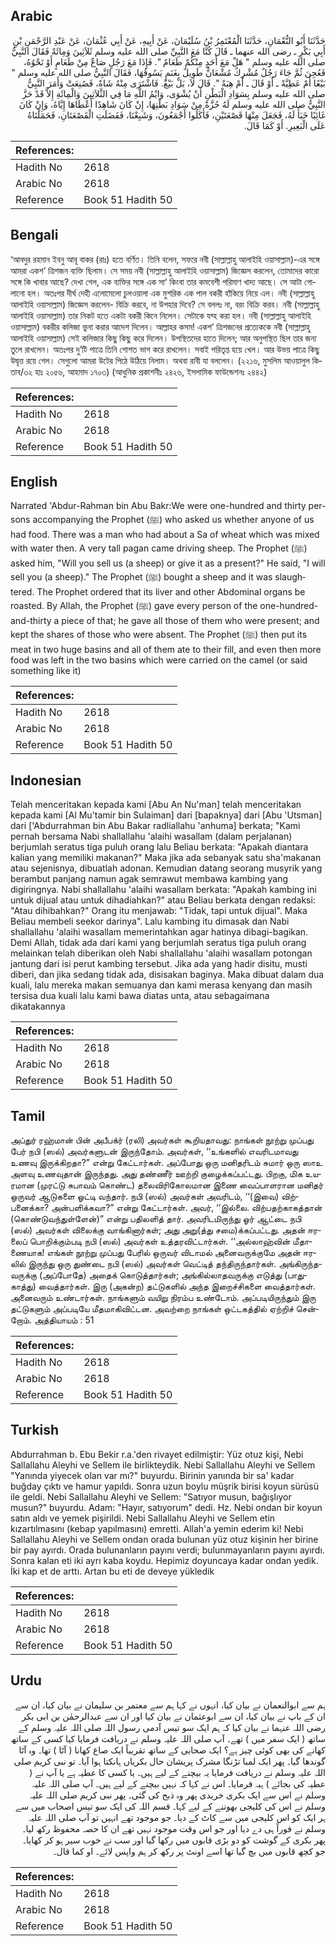 ## Arabic


<div dir="rtl" lang="ar" style={{fontSize:'larger',backgroundColor:'#f8f9fa',padding:20}}>
حَدَّثَنَا أَبُو النُّعْمَانِ، حَدَّثَنَا الْمُعْتَمِرُ بْنُ سُلَيْمَانَ، عَنْ أَبِيهِ، عَنْ أَبِي عُثْمَانَ، عَنْ عَبْدِ الرَّحْمَنِ بْنِ أَبِي بَكْرٍ ـ رضى الله عنهما ـ قَالَ كُنَّا مَعَ النَّبِيِّ صلى الله عليه وسلم ثَلاَثِينَ وَمِائَةً فَقَالَ النَّبِيُّ صلى الله عليه وسلم ‏"‏ هَلْ مَعَ أَحَدٍ مِنْكُمْ طَعَامٌ ‏"‏‏.‏ فَإِذَا مَعَ رَجُلٍ صَاعٌ مِنْ طَعَامٍ أَوْ نَحْوُهُ، فَعُجِنَ ثُمَّ جَاءَ رَجُلٌ مُشْرِكٌ مُشْعَانٌّ طَوِيلٌ بِغَنَمٍ يَسُوقُهَا، فَقَالَ النَّبِيُّ صلى الله عليه وسلم ‏"‏ بَيْعًا أَمْ عَطِيَّةً ـ أَوْ قَالَ ـ أَمْ هِبَةً ‏"‏‏.‏ قَالَ لاَ، بَلْ بَيْعٌ‏.‏ فَاشْتَرَى مِنْهُ شَاةً، فَصُنِعَتْ وَأَمَرَ النَّبِيُّ صلى الله عليه وسلم بِسَوَادِ الْبَطْنِ أَنْ يُشْوَى، وَايْمُ اللَّهِ مَا فِي الثَّلاَثِينَ وَالْمِائَةِ إِلاَّ قَدْ حَزَّ النَّبِيُّ صلى الله عليه وسلم لَهُ حُزَّةً مِنْ سَوَادِ بَطْنِهَا، إِنْ كَانَ شَاهِدًا أَعْطَاهَا إِيَّاهُ، وَإِنْ كَانَ غَائِبًا خَبَأَ لَهُ، فَجَعَلَ مِنْهَا قَصْعَتَيْنِ، فَأَكَلُوا أَجْمَعُونَ، وَشَبِعْنَا، فَفَضَلَتِ الْقَصْعَتَانِ، فَحَمَلْنَاهُ عَلَى الْبَعِيرِ‏.‏ أَوْ كَمَا قَالَ‏.‏
</div>
<div style={{backgroundColor:'#f8f9fa',padding:20, marginBottom: 10}}><table> <thead> <tr> <th>References:</th> <th></th> </tr> </thead> <tbody><tr><td>Hadith No</td><td>2618</td></tr><tr><td>Arabic No</td><td>2618</td></tr><tr><td>Reference</td><td>Book 51 Hadith 50</td></tr></tbody></table></div>

## Bengali


<div dir="ltr" lang="bn" style={{fontSize:'larger',backgroundColor:'#f8f9fa',padding:20}}>
‘আবদুর রহমান ইবনু আবূ বাকর (রাঃ) হতে বর্ণিত। তিনি বলেন, সফরে নবী (সাল্লাল্লাহু আলাইহি ওয়াসাল্লাম)-এর সঙ্গে আমরা একশ’ ত্রিশজন ব্যক্তি ছিলাম। সে সময় নবী (সাল্লাল্লাহু আলাইহি ওয়াসাল্লাম) জিজ্ঞেস করলেন, তোমাদের কারো সঙ্গে কি খাবার আছে? দেখা গেল, এক ব্যক্তির সঙ্গে এক সা‘ কিংবা তার কমবেশী পরিমাণ খাদ্য আছে। সে আটা গোলানো হল। অতঃপর দীর্ঘ দেহী এলোমেলো চুলওয়ালা এক মুশরিক এক পাল বকরী হাঁকিয়ে নিয়ে এল। নবী (সাল্লাল্লাহু আলাইহি ওয়াসাল্লাম) জিজ্ঞেস করলেন- বিক্রি করবে, না উপহার দিবে? সে বললঃ না, বরং বিক্রি করব। নবী (সাল্লাল্লাহু আলাইহি ওয়াসাল্লাম) তার নিকট হতে একটা বকরী কিনে নিলেন। সেটাকে যব্হ করা হল। নবী (সাল্লাল্লাহু আলাইহি ওয়াসাল্লাম) বকরীর কলিজা ভুনা করার আদেশ দিলেন। আল্লাহর কসম! একশ’ ত্রিশজনের প্রত্যেককে নবী (সাল্লাল্লাহু আলাইহি ওয়াসাল্লাম) সেই কলিজার কিছু কিছু করে দিলেন। উপস্থিতদের হাতে দিলেন; আর অনুপস্থিত ছিল তার জন্য তুলে রাখলেন। অতঃপর দু’টি পাত্রে তিনি গোশত ভাগ করে রাখলেন। সবাই পরিতৃপ্ত হয়ে খেল। আর উভয় পাত্রে কিছু উদ্বৃত্ত রয়ে গেল। সেগুলো আমরা উটের পিঠে উঠিয়ে নিলাম। অথবা রাবী যা বললেন। (২২১৬, মুসলিম আওয়ালুল কিতাব/৩২ হাঃ ২০৫৬, আহমাদ ১৭০৩) (আধুনিক প্রকাশনীঃ ২৪২৬, ইসলামিক ফাউন্ডেশনঃ ২৪৪২)
</div>
<div style={{backgroundColor:'#f8f9fa',padding:20, marginBottom: 10}}><table> <thead> <tr> <th>References:</th> <th></th> </tr> </thead> <tbody><tr><td>Hadith No</td><td>2618</td></tr><tr><td>Arabic No</td><td>2618</td></tr><tr><td>Reference</td><td>Book 51 Hadith 50</td></tr></tbody></table></div>

## English


<div dir="ltr" lang="en" style={{fontSize:'larger',backgroundColor:'#f8f9fa',padding:20}}>
Narrated 'Abdur-Rahman bin Abu Bakr:We were one-hundred and thirty persons accompanying the Prophet (ﷺ) who asked us whether anyone of us had food. There was a man who had about a Sa of wheat which was mixed with water then. A very tall pagan came driving sheep. The Prophet (ﷺ) asked him, "Will you sell us (a sheep) or give it as a present?" He said, "I will sell you (a sheep)." The Prophet (ﷺ) bought a sheep and it was slaughtered. The Prophet ordered that its liver and other Abdominal organs be roasted. By Allah, the Prophet (ﷺ) gave every person of the one-hundred-and-thirty a piece of that; he gave all those of them who were present; and kept the shares of those who were absent. The Prophet (ﷺ) then put its meat in two huge basins and all of them ate to their fill, and even then more food was left in the two basins which were carried on the camel (or said something like it)
</div>
<div style={{backgroundColor:'#f8f9fa',padding:20, marginBottom: 10}}><table> <thead> <tr> <th>References:</th> <th></th> </tr> </thead> <tbody><tr><td>Hadith No</td><td>2618</td></tr><tr><td>Arabic No</td><td>2618</td></tr><tr><td>Reference</td><td>Book 51 Hadith 50</td></tr></tbody></table></div>

## Indonesian


<div dir="ltr" lang="id" style={{fontSize:'larger',backgroundColor:'#f8f9fa',padding:20}}>
Telah menceritakan kepada kami [Abu An Nu'man] telah menceritakan kepada kami [Al Mu'tamir bin Sulaiman] dari [bapaknya] dari [Abu 'Utsman] dari ['Abdurrahman bin Abu Bakar radliallahu 'anhuma] berkata; "Kami pernah bersama Nabi shallallahu 'alaihi wasallam (dalam perjalanan) berjumlah seratus tiga puluh orang lalu Beliau berkata: "Apakah diantara kalian yang memiliki makanan?" Maka jika ada sebanyak satu sha'makanan atau sejenisnya, dibuatlah adonan. Kemudian datang seorang musyrik yang berambut panjang namun agak semrawut membawa kambing yang digiringnya. Nabi shallallahu 'alaihi wasallam berkata: "Apakah kambing ini untuk dijual atau untuk dihadiahkan?" atau Beliau berkata dengan redaksi: "Atau dihibahkan?" Orang itu menjawab: "Tidak, tapi untuk dijual". Maka Beliau membeli seekor darinya". Lalu kambing itu dimasak dan Nabi shallallahu 'alaihi wasallam memerintahkan agar hatinya dibagi-bagikan. Demi Allah, tidak ada dari kami yang berjumlah seratus tiga puluh orang melainkan telah diberikan oleh Nabi shallallahu 'alaihi wasallam potongan jantung dari isi perut kambing tersebut. Jika ada yang hadir disitu, musti diberi, dan jika sedang tidak ada, disisakan baginya. Maka dibuat dalam dua kuali, lalu mereka makan semuanya dan kami merasa kenyang dan masih tersisa dua kuali lalu kami bawa diatas unta, atau sebagaimana dikatakannya
</div>
<div style={{backgroundColor:'#f8f9fa',padding:20, marginBottom: 10}}><table> <thead> <tr> <th>References:</th> <th></th> </tr> </thead> <tbody><tr><td>Hadith No</td><td>2618</td></tr><tr><td>Arabic No</td><td>2618</td></tr><tr><td>Reference</td><td>Book 51 Hadith 50</td></tr></tbody></table></div>

## Tamil


<div dir="ltr" lang="ta" style={{fontSize:'larger',backgroundColor:'#f8f9fa',padding:20}}>
அப்துர் ரஹ்மான் பின் அபீபக்ர் (ரலி) அவர்கள் கூறியதாவது: நாங்கள் நூற்று முப்பது பேர் நபி (ஸல்) அவர்களுடன் இருந்தோம். அவர்கள், ‘‘உங்களில் எவரிடமாவது உணவு இருக்கிறதா?” என்று கேட்டார்கள். அப்போது ஒரு மனிதரிடம் சுமார் ஒரு ஸாஉ அளவு உணவுதான் இருந்தது. அது தண்ணீர் ஊற்றி குழைக்கப்பட்டது. பிறகு, மிக உயரமான (முரட்டு சுபாவம் கொண்ட) தலைவிரிகோலமான இணை வைப்பாளரான மனிதர் ஒருவர் ஆடுகளை ஓட்டி வந்தார். நபி (ஸல்) அவர்கள் அவரிடம், ‘‘(இவை) விற்பனைக்கா? அன்பளிக்கவா?” என்று கேட்டார்கள். அவர், ‘‘இல்லை. விற்பதற்காகத்தான் (கொண்டுவந்துள்ளேன்)” என்று பதிலளித் தார். அவரிடமிருந்து ஓர் ஆட்டை நபி (ஸல்) அவர்கள் விலைக்கு வாங்கினார்கள்; அது அறு(த்து சமை)க்கப்பட்டது. அதன் ஈரலைப் பொறிக்கும்படி நபி (ஸல்) அவர்கள் உத்தரவிட்டார்கள். ‘‘அல்லாஹ்வின் மீதாணையாக! எங்கள் நூற்று முப்பது பேரில் ஒருவர் விடாமல் அனைவருக்குமே அதன் ஈரலில் இருந்து ஒரு துண்டை நபி (ஸல்) அவர்கள் வெட்டித் தந்திருந்தார்கள். அங்கிருந்தவருக்கு (அப்போதே) அதைக் கொடுத்தார்கள்; அங்கில்லாதவருக்கு எடுத்து (பாதுகாத்து) வைத்தார்கள். இரு (அகன்ற) தட்டுகளில் அந்த இறைச்சிகளை வைத்தார்கள். அனைவரும் உண்டார்கள். நாங்களும் வயிறு நிரம்ப உண்டோம். அப்படியிருந்தும் இரு தட்டுகளும் அப்படியே மீதமாகிவிட்டன. அவற்றை நாங்கள் ஒட்டகத்தில் ஏற்றிச் சென்றோம். அத்தியாயம் : 51
</div>
<div style={{backgroundColor:'#f8f9fa',padding:20, marginBottom: 10}}><table> <thead> <tr> <th>References:</th> <th></th> </tr> </thead> <tbody><tr><td>Hadith No</td><td>2618</td></tr><tr><td>Arabic No</td><td>2618</td></tr><tr><td>Reference</td><td>Book 51 Hadith 50</td></tr></tbody></table></div>

## Turkish


<div dir="ltr" lang="tr" style={{fontSize:'larger',backgroundColor:'#f8f9fa',padding:20}}>
Abdurrahman b. Ebu Bekir r.a.'den rivayet edilmiştir: Yüz otuz kişi, Nebi Sallallahu Aleyhi ve Sellem ile birlikteydik. Nebi Sallallahu Aleyhi ve Sellem "Yanında yiyecek olan var mı?" buyurdu. Birinin yanında bir sa' kadar buğday çıktı ve hamur yapıldı. Sonra uzun boylu müşrik birisi koyun sürüsü ile geldi. Nebi Sallallahu Aleyhi ve Sellem: "Satıyor musun, bağışlıyor musun?" buyurdu. Adam: "Hayır, satıyorum" dedi. Hz. Nebi ondan bir koyun satın aldı ve yemek pişirildi. Nebi Sallallahu Aleyhi ve Sellem etin kızartılmasını (kebap yapılmasını) emretti. Allah'a yemin ederim ki! Nebi Sallallahu Aleyhi ve Sellem ondan orada bulunan yüz otuz kişinin her birine bir pay ayırdı. Orada bulunanların payını verdi; bulunmayanların payını ayırdı. Sonra kalan eti iki ayrı kaba koydu. Hepimiz doyuncaya kadar ondan yedik. İki kap et de arttı. Artan bu eti de deveye yükledik
</div>
<div style={{backgroundColor:'#f8f9fa',padding:20, marginBottom: 10}}><table> <thead> <tr> <th>References:</th> <th></th> </tr> </thead> <tbody><tr><td>Hadith No</td><td>2618</td></tr><tr><td>Arabic No</td><td>2618</td></tr><tr><td>Reference</td><td>Book 51 Hadith 50</td></tr></tbody></table></div>

## Urdu


<div dir="rtl" lang="ur" style={{fontSize:'larger',backgroundColor:'#f8f9fa',padding:20}}>
ہم سے ابوالنعمان نے بیان کیا، انہوں نے کہا ہم سے معتمر بن سلیمان نے بیان کیا، ان سے ان کے باپ نے بیان کیا، ان سے ابوعثمان نے بیان کیا اور ان سے عبدالرحمٰن بن ابی بکر رضی اللہ عنہما نے بیان کیا کہ ہم ایک سو تیس آدمی رسول اللہ صلی اللہ علیہ وسلم کے ساتھ ( ایک سفر میں ) تھے۔ آپ صلی اللہ علیہ وسلم نے دریافت فرمایا کیا کسی کے ساتھ کھانے کی بھی کوئی چیز ہے؟ ایک صحابی کے ساتھ تقریباً ایک صاع کھانا ( آٹا ) تھا۔ وہ آٹا گوندھا گیا۔ پھر ایک لمبا تڑنگا مشرک پریشان حال بکریاں ہانکتا ہوا آیا۔ تو نبی کریم صلی اللہ علیہ وسلم نے دریافت فرمایا یہ بیچنے کے لیے ہیں۔ یا کسی کا عطیہ ہے یا آپ نے ( عطیہ کی بجائے ) ہبہ فرمایا۔ اس نے کہا کہ نہیں بیچنے کے لیے ہیں۔ آپ صلی اللہ علیہ وسلم نے اس سے ایک بکری خریدی پھر وہ ذبح کی گئی۔ پھر نبی کریم صلی اللہ علیہ وسلم نے اس کی کلیجی بھوننے کے لیے کہا۔ قسم اللہ کی ایک سو تیس اصحاب میں سے ہر ایک کو اس کلیجی میں سے کاٹ کے دیا۔ جو موجود تھے انہیں تو آپ صلی اللہ علیہ وسلم نے فوراً ہی دے دیا اور جو اس وقت موجود نہیں تھے ان کا حصہ محفوظ رکھ لیا۔ پھر بکری کے گوشت کو دو بڑی قابوں میں رکھا گیا اور سب نے خوب سیر ہو کر کھایا۔ جو کچھ قابوں میں بچ گیا تھا اسے اونٹ پر رکھ کر ہم واپس لائے۔ او کما قال۔
</div>
<div style={{backgroundColor:'#f8f9fa',padding:20, marginBottom: 10}}><table> <thead> <tr> <th>References:</th> <th></th> </tr> </thead> <tbody><tr><td>Hadith No</td><td>2618</td></tr><tr><td>Arabic No</td><td>2618</td></tr><tr><td>Reference</td><td>Book 51 Hadith 50</td></tr></tbody></table></div>